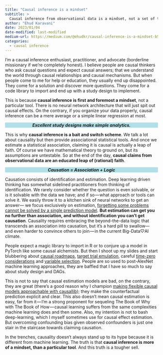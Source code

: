 ```yaml
---
title: "Causal inference is a mindset"
subtitle: >
  Causal inference from observational data is a mindset, not a set of tools.
author: "Ehud Karavani"
date: 2023/01/04
date-modified: last-modified
medium-url: https://medium.com/@ehudkr/causal-inference-is-a-mindset-b5725bf1ca65
categories: 
  - causal inference
---
```


I'm a causal inference enthusiast, practitioner, and advocate (borderline missionary if we're completely honest). I believe people are causal thinkers who ask causal questions and expect causal answers; that we understand the world through causal relationships and causal mechanisms. But when people come to me for help or education, they usually end up disappointed. They come for a solution and discover more questions. They come for a code library to import and end up with a study design to implement.

This is because **causal inference is first and foremost a mindset**, not a particular tool. There is no neural network architecture that will just spit out causal effects. On the contrary, if you organize your data properly, causal inference can be a mere average or a simple linear regression at most.

::: {style="text-align: center; background-color:powderblue;"}
***Excellent study designs make simple analytics.***
:::

This is why **causal inference is a bait and switch scheme**. We talk a lot about causality but then provide associational statistical tools. And once we estimate a statistical association, claiming it is causal is actually a leap of faith. Of course we have mathematical theory to ground on, but its assumptions are untestable. So at the end of the day, **causal claims from observational data are an educated leap of (rational) faith**.

::: {style="text-align: center; background-color:powderblue;"}
***Causation = Association + Logic***
:::

Causation consists of identification and estimation. Deep learning driven thinking has somewhat sidelined practitioners from thinking of identification. We rarely consider whether the question is even solvable, or is it solvable with the data we have; and if so --- what approach or tools can solve it. We easily throw it to a kitchen sink of neural networks to get an answer--- we focus exclusively on estimation, [forgetting some problems cannot be solved by a single prediction model](https://elevanth.org/blog/2021/06/29/regression-fire-and-dangerous-things-3-3/). **But estimation can get you no further than association, and without identification you can't get causation**. Causality requires embracing the beyond-the-data logic that transcends an association into causation, but it's a hard pill to swallow--- and even harder to convince others to join --- in the current Big-Data♡AI climate.

People expect a magic library to import in R or to conjure up a model in PyTorch like some causal alchemists. But then I shoot up my slides and start blubbering about [causal roadmaps](https://www.ncbi.nlm.nih.gov/pmc/articles/PMC4077670/), [target trial emulation](https://www.ncbi.nlm.nih.gov/pmc/articles/PMC4832051/), careful [time-zero considerations](https://www.ncbi.nlm.nih.gov/pmc/articles/PMC5124536/) and [variable selection](https://journals.sagepub.com/doi/full/10.1177/00491241221099552). People are so used to post-AlexNet machine learning approaches, they are baffled that I have so much to say about study design and DAGs.

This is not to say that causal estimation models are bad, on the contrary, they are great (there's a good reason why I champion [making flexible causal models approachable with causallib](https://github.com/IBM/causallib)); they make the counterfactual prediction explicit and clear. This also doesn't mean causal estimation is easy, far from it --- I'm a strong proponent for sequeling The Book of Why with The Book of How --- causal learning suffers from the same complexities machine learning does and then some. Also, my intention is not to bash deep-learning, which I myself sometimes use for causal effect estimation. But overcoming confounding bias given observed confounders is just one stair in the staircase towards claiming causation.

In the trenches, causality doesn't always stand up to its hype because it is different from machine learning. The truth is that **causal inference is more of a mindset, than a particular tool**. And this truth is a tougher sell.